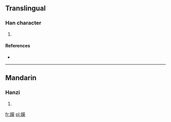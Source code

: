 ==Translingual==

===Han character===
{{Han char|rn=38|rad=女|as=14|sn=17|four=|canj=女火火木 (VFFD)}}

# {{defn|Han|sort=女14}}

====References====
* {{Han ref|kx=0272.430|dkj=06820|hdz=21087.160|uh=5B2B|ud=23339}}

----

==Mandarin==

===Hanzi===
{{cmn-hanzi|pin=[[yōng]] ([[yong1]]), [[róng]], ([[rong2]])|wg=<sup>g</sup>}}

# {{defn|lang=cmn|sort=女14}}

[[fr:嬫]]
[[pl:嬫]]